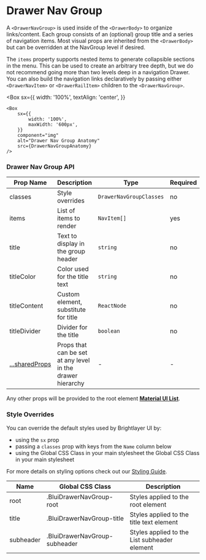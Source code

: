 
# Drawer Nav Group

A `<DrawerNavGroup>` is used inside of the `<DrawerBody>` to organize links/content. Each group consists of an (optional) group title and a series of navigation items. Most visual props are inherited from the `<DrawerBody>` but can be overridden at the NavGroup level if desired.

The `items` property supports nested items to generate collapsible sections in the menu. This can be used to create an arbitrary tree depth, but we do not recommend going more than two levels deep in a navigation Drawer. You can also build the navigation links declaratively by passing either `<DrawerNavItem>` or `<DrawerRailItem>` children to the `<DrawerNavGroup>`.

<Box
    sx={{
        width: '100%',
        textAlign: 'center',
    }}
>
    <Box
        sx={{
            width: '100%',
            maxWidth: '600px',
        }}
        component="img"
        alt="Drawer Nav Group Anatomy"
        src={DrawerNavGroupAnatomy}
    />
</Box>

### Drawer Nav Group API

<Box>

| Prop Name                       | Description                                                | Type                    | Required | Default                     |
| ------------------------------- | ---------------------------------------------------------- | ----------------------- | -------- | --------------------------- |
| classes                         | Style overrides                                            | `DrawerNavGroupClasses` | no       |                             |
| items                           | List of items to render                                    | `NavItem[]`             | yes      |                             |
| title                           | Text to display in the group header                        | `string`                | no       |                             |
| titleColor                      | Color used for the title text                              | `string`                | no       | varies for light/dark theme |
| titleContent                    | Custom element, substitute for title                       | `ReactNode`             | no       |                             |
| titleDivider                    | Divider for the title                                      | `boolean`               | no       | true                        |
| [...sharedProps](#shared-props) | Props that can be set at any level in the drawer hierarchy | -                       | -        |                             |

</Box>

Any other props will be provided to the root element [**Material UI List**](https://material-ui.com/api/list/).

### Style Overrides

You can override the default styles used by Brightlayer UI by:

-   using the `sx` prop
-   passing a `classes` prop with keys from the `Name` column below
-   using the Global CSS Class in your main stylesheet
    the Global CSS Class in your main stylesheet

For more details on styling options check out our [Styling Guide](https://github.com/brightlayer-ui/react-component-library/tree/master/docs#style-guide).

<Box>

| Name      | Global CSS Class              | Description                                  |
| --------- | ----------------------------- | -------------------------------------------- |
| root      | .BluiDrawerNavGroup-root      | Styles applied to the root element           |
| title     | .BluiDrawerNavGroup-title     | Styles applied to the title text element     |
| subheader | .BluiDrawerNavGroup-subheader | Styles applied to the List subheader element |

</Box>

<SharedProps />
